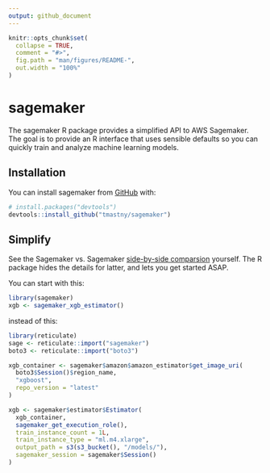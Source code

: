 ```yaml
---
output: github_document
---
```


<!-- README.md is generated from README.Rmd. Please edit that file -->

```r
knitr::opts_chunk$set(
  collapse = TRUE,
  comment = "#>",
  fig.path = "man/figures/README-",
  out.width = "100%"
)
```

# sagemaker

<!-- badges: start -->
<!-- badges: end -->

The sagemaker R package provides a simplified API to AWS Sagemaker. 
The goal is to provide an R interface
that uses sensible defaults 
so you can quickly train and analyze machine learning models.

## Installation

You can install sagemaker from [GitHub](https://github.com/) with:
```r
# install.packages("devtools")
devtools::install_github("tmastny/sagemaker")
```

## Simplify

See the Sagemaker vs. Sagemaker
[side-by-side comparsion](https://tmastny.github.io/sagemaker/articles/sagemaker-vs-sagemaker.html) 
yourself. 
The R package hides the details for latter, 
and lets you get started ASAP.

You can start with this:

```r
library(sagemaker)
xgb <- sagemaker_xgb_estimator()
```

instead of this:

```r
library(reticulate)
sage <- reticulate::import("sagemaker")
boto3 <- reticulate::import("boto3")

xgb_container <- sagemaker$amazon$amazon_estimator$get_image_uri(
  boto3$Session()$region_name,
  "xgboost",
  repo_version = "latest"
)

xgb <- sagemaker$estimator$Estimator(
  xgb_container,
  sagemaker_get_execution_role(),
  train_instance_count = 1L,
  train_instance_type = "ml.m4.xlarge",
  output_path = s3(s3_bucket(), "/models/"),
  sagemaker_session = sagemaker$Session()
)
```


